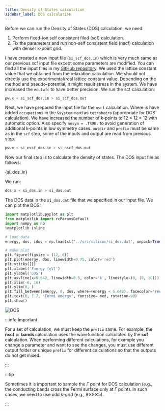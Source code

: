 ```yaml
---
title: Density of States calculation
sidebar_label: DOS calculation
---
```


Before we can run the Density of States (DOS) calculation, we need

1. Perform fixed-ion self consistent filed (scf) calculation.
2. Fix the parameters and run non-self consistent field (nscf) calculation with
denser k-point grid.

I have created a new input file (`si_scf_dos.in`) which is very much same as our
previous scf input file except some parameters are modified. You can find all
the input files in my [GitHub repository](https://github.com/pranabdas/espresso/).
We used the lattice constant value that we obtained from the relaxation
calculation. We should not directly use the experimental/real lattice constant
value. Depending on the method and pseudo-potential, it might result stress in
the system. We have increased the `ecutwfc` to have better precision. We run the
scf calculation:

```bash
pw.x < si_scf_dos.in > si_scf_dos.out
```

Next, we have prepared the input file for the `nscf` calculation. Where is have
added `occupations` in the `&system` card as `tetrahedra` (appropriate for DOS
calculation). We have increased the number of k-points to 12 × 12 × 12 with
automatic option. Also specify `nosym = .TRUE.` to avoid generation of
additional k-points in low symmetry cases. `outdir` and `prefix` must be same as
in the `scf` step, some of the inputs and output are read from previous step.

```bash
pw.x < si_nscf_dos.in > si_nscf_dos.out
```

Now our final step is to calculate the density of states. The DOS input file as
follows:


<CodeBlock language="bash" title="src/silicon/si_dos.in" showLineNumbers>{si_dos_in}</CodeBlock>

We run:
```bash
dos.x < si_dos.in > si_dos.out
```
The DOS data in the `si_dos.dat` file that we specified in our input file. We
can plot the DOS:

```python title="notebooks/silicon-dos.ipynb" showLineNumbers
import matplotlib.pyplot as plt
from matplotlib import rcParamsDefault
import numpy as np
%matplotlib inline

# load data
energy, dos, idos = np.loadtxt('../src/silicon/si_dos.dat', unpack=True)

# make plot
plt.figure(figsize = (12, 6))
plt.plot(energy, dos, linewidth=0.75, color='red')
plt.yticks([])
plt.xlabel('Energy (eV)')
plt.ylabel('DOS')
plt.axvline(x=6.642, linewidth=0.5, color='k', linestyle=(0, (8, 10)))
plt.xlim(-6, 16)
plt.ylim(0, )
plt.fill_between(energy, 0, dos, where=(energy < 6.642), facecolor='red', alpha=0.25)
plt.text(6, 1.7, 'Fermi energy', fontsize= med, rotation=90)
plt.show()
```

![DOS](/img/silicon-dos.png)

:::info Important

For a set of calculation, we must keep the `prefix` same. For example, the
**nscf** or **bands** calculation uses the wavefunction calculated by the
**scf** calculation. When performing different calculations, for example you
change a parameter and want to see the changes, you must use different output
folder or unique `prefix` for different calculations so that the outputs do not
get mixed.

:::

:::tip

Sometimes it is important to sample the $\Gamma$ point for DOS calculation
(e.g., the conducting bands cross the Fermi surface only at $\Gamma$ point). In
such cases, we need to use odd k-grid (e.g., 9✕9✕5).

:::
